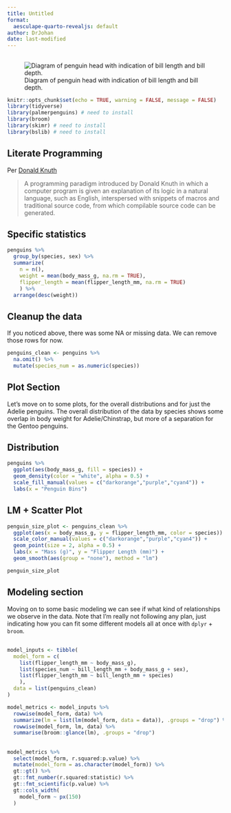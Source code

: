 ```yaml
---
title: Untitled
format:
  aesculape-quarto-revealjs: default
author: DrJohan
date: last-modified
---
```


## 

![Diagram of penguin head with indication of bill length and bill depth.](https://allisonhorst.github.io/palmerpenguins/reference/figures/culmen_depth.png)

```r
knitr::opts_chunk$set(echo = TRUE, warning = FALSE, message = FALSE)
library(tidyverse)
library(palmerpenguins) # need to install
library(broom) 
library(skimr) # need to install
library(bslib) # need to install
```

## Literate Programming

Per [Donald Knuth](https://en.wikipedia.org/wiki/Literate_programming)

> A programming paradigm introduced by Donald Knuth in which a computer program is given an explanation of its logic in a natural language, such as English, interspersed with snippets of macros and traditional source code, from which compilable source code can be generated.

## Specific statistics

```r
penguins %>% 
  group_by(species, sex) %>% 
  summarize(
    n = n(), 
    weight = mean(body_mass_g, na.rm = TRUE),
    flipper_length = mean(flipper_length_mm, na.rm = TRUE)
    ) %>% 
  arrange(desc(weight))
```

## Cleanup the data

If you noticed above, there was some NA or missing data. We can remove those rows for now.

```r
penguins_clean <- penguins %>% 
  na.omit() %>% 
  mutate(species_num = as.numeric(species))
```

## Plot Section

Let's move on to some plots, for the overall distributions and for just the Adelie penguins. The overall distribution of the data by species shows some overlap in body weight for Adelie/Chinstrap, but more of a separation for the Gentoo penguins.

## Distribution

```r
penguins %>% 
  ggplot(aes(body_mass_g, fill = species)) + 
  geom_density(color = "white", alpha = 0.5) +
  scale_fill_manual(values = c("darkorange","purple","cyan4")) +
  labs(x = "Penguin Bins")
```

## LM + Scatter Plot

```r
penguin_size_plot <- penguins_clean %>% 
  ggplot(aes(x = body_mass_g, y = flipper_length_mm, color = species)) + 
  scale_color_manual(values = c("darkorange","purple","cyan4")) +
  geom_point(size = 2, alpha = 0.5) +
  labs(x = "Mass (g)", y = "Flipper Length (mm)") +
  geom_smooth(aes(group = "none"), method = "lm")

penguin_size_plot
```

## Modeling section {background-color="black"}

Moving on to some basic modeling we can see if what kind of relationships we observe in the data. Note that I'm really not following any plan, just indicating how you can fit some different models all at once with `dplyr` + `broom`.

## 

```r
model_inputs <- tibble(
  model_form = c(
    list(flipper_length_mm ~ body_mass_g),
    list(species_num ~ bill_length_mm + body_mass_g + sex),
    list(flipper_length_mm ~ bill_length_mm + species)
    ),
  data = list(penguins_clean)
) 

model_metrics <- model_inputs %>% 
  rowwise(model_form, data) %>% 
  summarize(lm = list(lm(model_form, data = data)), .groups = "drop") %>% 
  rowwise(model_form, lm, data) %>% 
  summarise(broom::glance(lm), .groups = "drop")
```

## 

```r
model_metrics %>% 
  select(model_form, r.squared:p.value) %>% 
  mutate(model_form = as.character(model_form)) %>% 
  gt::gt() %>% 
  gt::fmt_number(r.squared:statistic) %>% 
  gt::fmt_scientific(p.value) %>% 
  gt::cols_width(
    model_form ~ px(150)
  )
```
